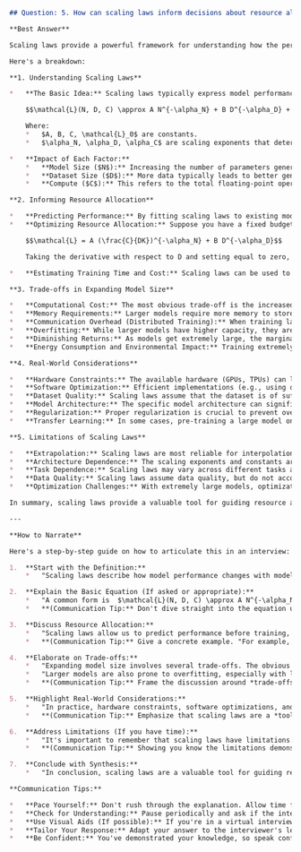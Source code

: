 ```markdown
## Question: 5. How can scaling laws inform decisions about resource allocation for training large models? What trade-offs need to be considered when expanding model size?

**Best Answer**

Scaling laws provide a powerful framework for understanding how the performance of large models changes with respect to model size, dataset size, and compute. They help us make informed decisions about resource allocation when training these models.

Here's a breakdown:

**1. Understanding Scaling Laws**

*   **The Basic Idea:** Scaling laws typically express model performance (e.g., loss, accuracy) as a power-law function of model size ($N$), dataset size ($D$), and compute ($C$). The most common form predicts loss ($\mathcal{L}$) as:

    $$\mathcal{L}(N, D, C) \approx A N^{-\alpha_N} + B D^{-\alpha_D} + C C^{-\alpha_C} + \mathcal{L}_0$$

    Where:
    *   $A, B, C, \mathcal{L}_0$ are constants.
    *   $\alpha_N, \alpha_D, \alpha_C$ are scaling exponents that determine how quickly performance improves with each factor.

*   **Impact of Each Factor:**
    *   **Model Size ($N$):** Increasing the number of parameters generally improves performance, up to a point. Diminishing returns set in as the model starts overfitting or the dataset becomes the bottleneck.
    *   **Dataset Size ($D$):** More data typically leads to better generalization. However, at some point, the dataset may become saturated or contain irrelevant information, reducing the marginal benefit.
    *   **Compute ($C$):** This refers to the total floating-point operations (FLOPs) used for training. Increasing compute often leads to better optimization and utilization of model capacity, but similarly experiences diminishing returns.

**2. Informing Resource Allocation**

*   **Predicting Performance:** By fitting scaling laws to existing models, we can predict the performance of larger models *before* actually training them. This enables us to estimate the potential gains from increasing model size, data size, or compute.
*   **Optimizing Resource Allocation:** Suppose you have a fixed budget of compute resources. Scaling laws can help you determine the optimal trade-off between model size and dataset size. For instance, if $\alpha_N > \alpha_D$, increasing the model size might provide more significant performance gains than increasing the dataset size, and vice versa.  We can determine the optimal ratio of N and D given a fixed C. If total compute C = NDK, K is a constant representing the compute per parameter per data point, then $N = \frac{C}{DK}$. We can plug into the loss function:

    $$\mathcal{L} = A (\frac{C}{DK})^{-\alpha_N} + B D^{-\alpha_D}$$

    Taking the derivative with respect to D and setting equal to zero, we can obtain the optimal D and thus the optimal N.

*   **Estimating Training Time and Cost:** Scaling laws can be used to estimate the training time and cost associated with different model sizes and datasets. This is crucial for planning and budgeting training runs.

**3. Trade-offs in Expanding Model Size**

*   **Computational Cost:** The most obvious trade-off is the increased computational cost. Training larger models requires significantly more FLOPs, translating to longer training times and higher energy consumption. The compute typically scales as $O(N^k)$, where $k \geq 1$ (often close to 2). Therefore, doubling the model size can more than double the compute required.
*   **Memory Requirements:** Larger models require more memory to store both the model parameters and the intermediate activations during training. This can necessitate the use of specialized hardware (e.g., GPUs with large memory) or distributed training techniques. The memory scales as $O(N)$.
*   **Communication Overhead (Distributed Training):** When training large models across multiple devices, communication overhead becomes a significant bottleneck. The communication scales as $O(N)$, leading to slow down training.
*   **Overfitting:** While larger models have higher capacity, they are also more prone to overfitting, especially when trained on limited data. Regularization techniques (e.g., dropout, weight decay) become crucial.
*   **Diminishing Returns:** As models get extremely large, the marginal gains in performance from further increasing the model size tend to diminish. The scaling exponents ($\alpha_N, \alpha_D, \alpha_C$) typically decrease with increasing model size, reflecting this effect.
*   **Energy Consumption and Environmental Impact:** Training extremely large models can have a significant environmental impact due to the high energy consumption. This raises ethical concerns about the sustainability of large-scale AI research.

**4. Real-World Considerations**

*   **Hardware Constraints:** The available hardware (GPUs, TPUs) can limit the maximum feasible model size.  Memory limitations and interconnect bandwidth are critical factors.
*   **Software Optimization:** Efficient implementations (e.g., using optimized kernels, mixed-precision training, gradient checkpointing) are essential to maximize hardware utilization and reduce training time.
*   **Dataset Quality:** Scaling laws assume that the dataset is of sufficient quality. No amount of model scaling will compensate for a poorly curated or biased dataset.
*   **Model Architecture:** The specific model architecture can significantly impact scaling behavior. Some architectures (e.g., Transformers) tend to scale better than others. Architectural improvements should be considered.
*   **Regularization:** Proper regularization is crucial to prevent overfitting, especially when training large models on limited datasets.
*   **Transfer Learning:** In some cases, pre-training a large model on a massive dataset and then fine-tuning it on a smaller task-specific dataset can be more efficient than training from scratch.

**5. Limitations of Scaling Laws**

*   **Extrapolation:** Scaling laws are most reliable for interpolation within the range of observed data. Extrapolating too far beyond this range can lead to inaccurate predictions.
*   **Architecture Dependence:** The scaling exponents and constants are specific to a given model architecture and dataset.
*   **Task Dependence:** Scaling laws may vary across different tasks and domains.
*   **Data Quality:** Scaling laws assume data quality, but do not account for data biases and other data-related caveats.
*   **Optimization Challenges:** With extremely large models, optimization becomes increasingly challenging, and it may be difficult to achieve the performance predicted by scaling laws.

In summary, scaling laws provide a valuable tool for guiding resource allocation and understanding the trade-offs involved in training large models. However, they should be used in conjunction with other techniques (e.g., empirical evaluation, architecture search) and with a careful consideration of the real-world constraints and limitations.

---

**How to Narrate**

Here's a step-by-step guide on how to articulate this in an interview:

1.  **Start with the Definition:**
    *   "Scaling laws describe how model performance changes with model size, dataset size, and compute. They're vital for making informed decisions about training large models."

2.  **Explain the Basic Equation (If asked or appropriate):**
    *   "A common form is  $\mathcal{L}(N, D, C) \approx A N^{-\alpha_N} + B D^{-\alpha_D} + C C^{-\alpha_C} + \mathcal{L}_0$, where the exponents $\alpha_N, \alpha_D, \alpha_C$ determine the scaling rates."
    *   **(Communication Tip:** Don't dive straight into the equation unless the interviewer prompts it or if it fits naturally into the conversation. If you do, briefly explain each term and its meaning).

3.  **Discuss Resource Allocation:**
    *   "Scaling laws allow us to predict performance before training, optimize resource allocation by finding the best balance between model size, data, and compute, and estimate training costs."
    *   **(Communication Tip:** Give a concrete example. "For example, if we double our compute budget, scaling laws can help us estimate whether we should prioritize increasing model size or dataset size for the biggest performance gain.")

4.  **Elaborate on Trade-offs:**
    *   "Expanding model size involves several trade-offs. The obvious ones are increased computational cost, memory requirements, and potential communication overhead in distributed training."
    *   "Larger models are also prone to overfitting, especially with limited data, so regularization becomes crucial. And eventually, we see diminishing returns."
    *   **(Communication Tip:** Frame the discussion around *trade-offs*. This shows you understand the complexities and that there's no free lunch.)

5.  **Highlight Real-World Considerations:**
    *   "In practice, hardware constraints, software optimizations, and dataset quality all play a significant role. The specific model architecture also matters, as some architectures scale better than others."
    *   **(Communication Tip:** Emphasize that scaling laws are a *tool*, not a perfect predictor. "We need to consider these real-world constraints alongside the predictions from scaling laws.")

6.  **Address Limitations (If you have time):**
    *   "It's important to remember that scaling laws have limitations. They're most accurate within the range of observed data, and they can be architecture- and task-dependent."
    *   **(Communication Tip:** Showing you know the limitations demonstrates intellectual honesty and a deeper understanding.)

7.  **Conclude with Synthesis:**
    *   "In conclusion, scaling laws are a valuable tool for guiding resource allocation and understanding trade-offs in large model training. However, they should be used in conjunction with other techniques and with a careful consideration of practical constraints."

**Communication Tips:**

*   **Pace Yourself:** Don't rush through the explanation. Allow time for the interviewer to process the information.
*   **Check for Understanding:** Pause periodically and ask if the interviewer has any questions.
*   **Use Visual Aids (If possible):** If you're in a virtual interview, consider sharing your screen and showing a relevant graph or equation (if appropriate).
*   **Tailor Your Response:** Adapt your answer to the interviewer's level of expertise. If they seem unfamiliar with the topic, provide a more basic overview. If they ask probing questions, delve into more technical details.
*   **Be Confident:** You've demonstrated your knowledge, so speak confidently and clearly.
```